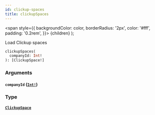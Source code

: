 ```yaml
---
id: clickup-spaces
title: clickupSpaces
---
```


<span
style={{
      backgroundColor: color,
      borderRadius: '2px',
      color: '#fff',
      padding: '0.2rem',
    }}>
{children}
</span>
);

Load Clickup spaces

```graphql
clickupSpaces(
  companyId: Int!
): [ClickupSpace!]

```

### Arguments

#### `companyId` ([`Int!`](/api/scalars/int))

### Type

#### [`ClickupSpace`](/api/objects/clickup-space)
